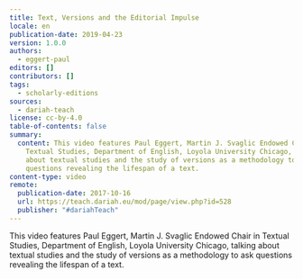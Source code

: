 ```yaml
---
title: Text, Versions and the Editorial Impulse
locale: en
publication-date: 2019-04-23
version: 1.0.0
authors:
  - eggert-paul
editors: []
contributors: []
tags:
  - scholarly-editions
sources:
  - dariah-teach
license: cc-by-4.0
table-of-contents: false
summary:
  content: This video features Paul Eggert, Martin J. Svaglic Endowed Chair in
    Textual Studies, Department of English, Loyola University Chicago, talking
    about textual studies and the study of versions as a methodology to ask
    questions revealing the lifespan of a text.
content-type: video
remote:
  publication-date: 2017-10-16
  url: https://teach.dariah.eu/mod/page/view.php?id=528
  publisher: "#dariahTeach"
---
```

This video features Paul Eggert, Martin J. Svaglic Endowed Chair in Textual Studies, Department of English, Loyola University Chicago, talking about textual studies and the study of versions as a methodology to ask questions revealing the lifespan of a text.

<VideoCard provider="youtube" id="eT8R8yW8Oi4" title="DH in Practice" image="/assets/content/assets/en/resources/external/text-versions-and-the-editorial-impulse/paul-eggert-png" subtitle="Text, Versions, and the Editorial Impulse" />
